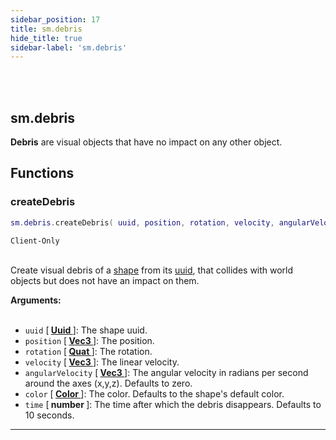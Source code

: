 ```yaml
---
sidebar_position: 17
title: sm.debris
hide_title: true
sidebar-label: 'sm.debris'
---
```


<br></br>

## sm.debris

<strong>Debris</strong> are visual objects that have no impact on any other object.

## Functions

### createDebris

```lua
sm.debris.createDebris( uuid, position, rotation, velocity, angularVelocity, color, time )
```
<code>Client-Only</code> <br></br>

Create visual debris of a [shape](/docs/game_script_env/userdata/Shape) from its [uuid](/docs/game_script_env/userdata/Uuid), that collides with world objects but does not have an impact on them.

<strong>Arguments:</strong> <br></br>

- <code>uuid</code> [<strong> <a href="/docs/lua/game_script_env/userdata/Uuid"> Uuid </a> </strong>]: The shape uuid.
- <code>position</code> [<strong> <a href="/docs/lua/game_script_env/userdata/Vec3"> Vec3 </a> </strong>]: The position.
- <code>rotation</code> [<strong> <a href="/docs/lua/game_script_env/userdata/Quat"> Quat </a> </strong>]: The rotation.
- <code>velocity</code> [<strong> <a href="/docs/lua/game_script_env/userdata/Vec3"> Vec3 </a> </strong>]: The linear velocity.
- <code>angularVelocity</code> [<strong> <a href="/docs/lua/game_script_env/userdata/Vec3"> Vec3 </a> </strong>]: The angular velocity in radians per second around the axes (x,y,z). Defaults to zero.
- <code>color</code> [<strong> <a href="/docs/lua/game_script_env/userdata/Color"> Color </a> </strong>]: The color. Defaults to the shape's default color.
- <code>time</code> [<strong> number </strong>]: The time after which the debris disappears. Defaults to 10 seconds.

---





















